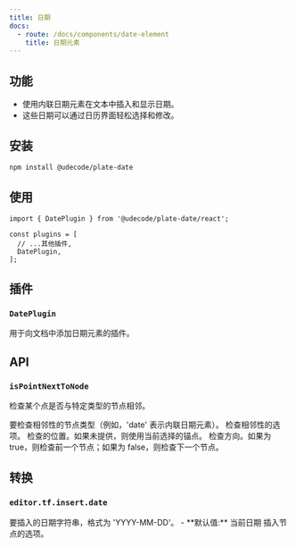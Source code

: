 ```yaml
---
title: 日期
docs:
  - route: /docs/components/date-element
    title: 日期元素
---
```


<ComponentPreview name="date-demo" />

<PackageInfo>

## 功能

- 使用内联日期元素在文本中插入和显示日期。
- 这些日期可以通过日历界面轻松选择和修改。

</PackageInfo>

## 安装

```bash
npm install @udecode/plate-date
```

## 使用

```tsx
import { DatePlugin } from '@udecode/plate-date/react';

const plugins = [
  // ...其他插件,
  DatePlugin,
];
```

## 插件

### `DatePlugin`

用于向文档中添加日期元素的插件。

## API

### `isPointNextToNode`

检查某个点是否与特定类型的节点相邻。

<API name="isPointNextToNode">
<APIParameters>
  <APIItem name="nodeType" type="string">
    要检查相邻性的节点类型（例如，'date' 表示内联日期元素）。
  </APIItem>
  <APIItem name="options" type="object">
    检查相邻性的选项。
  </APIItem>
</APIParameters>

<APIOptions type="object">
  <APIItem name="at" type="Point" optional>
    检查的位置。如果未提供，则使用当前选择的锚点。
  </APIItem>
  <APIItem name="reverse" type="boolean">
    检查方向。如果为 true，则检查前一个节点；如果为 false，则检查下一个节点。
  </APIItem>
</APIOptions>
</API>

## 转换

### `editor.tf.insert.date`

<API name="insert.date">
<APIParameters>
  <APIItem name="date" type="string" optional>
    要插入的日期字符串，格式为 'YYYY-MM-DD'。
    - **默认值:** 当前日期
  </APIItem>
  <APIItem name="options" type="InsertNodesOptions" optional>
    插入节点的选项。
  </APIItem>
</APIParameters>
</API>